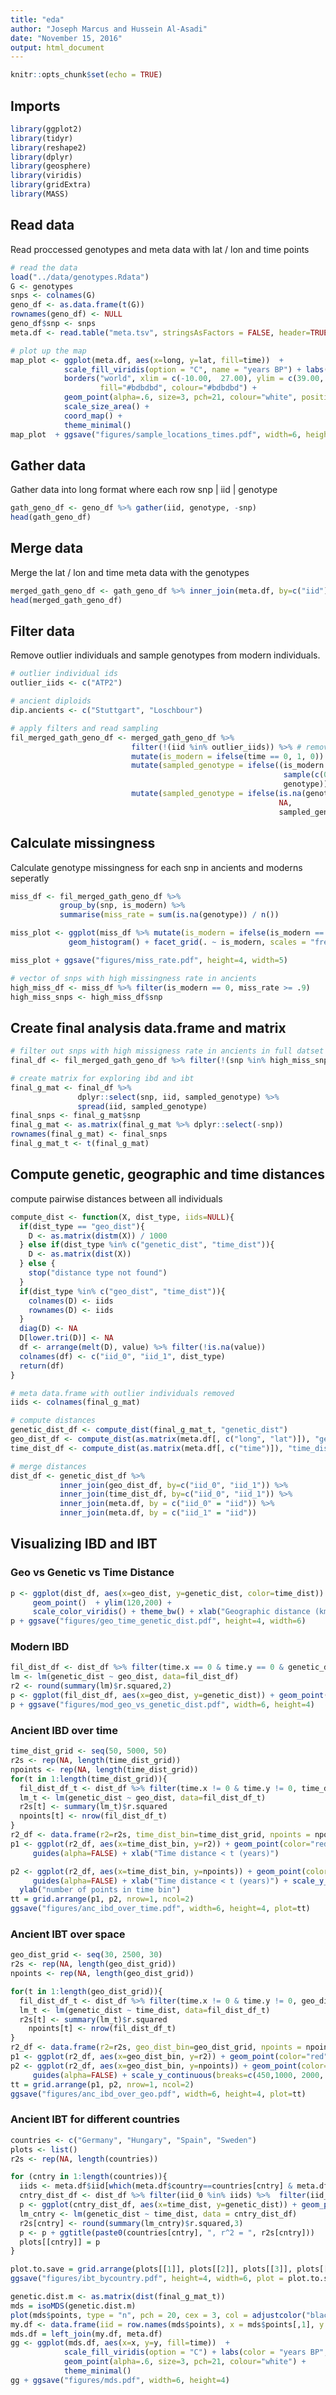 ```yaml
---
title: "eda"
author: "Joseph Marcus and Hussein Al-Asadi"
date: "November 15, 2016"
output: html_document
---
```


```r
knitr::opts_chunk$set(echo = TRUE)
```

## Imports

```r
library(ggplot2)
library(tidyr)
library(reshape2)
library(dplyr)
library(geosphere)
library(viridis)
library(gridExtra)
library(MASS)
```

## Read data

Read proccessed genotypes and meta data with lat / lon and time points

```r
# read the data
load("../data/genotypes.Rdata")
G <- genotypes
snps <- colnames(G)
geno_df <- as.data.frame(t(G))
rownames(geno_df) <- NULL
geno_df$snp <- snps
meta.df <- read.table("meta.tsv", stringsAsFactors = FALSE, header=TRUE, sep = "\t") %>% mutate(time = time+2016)
```

```r
# plot up the map
map_plot <- ggplot(meta.df, aes(x=long, y=lat, fill=time))  + 
            scale_fill_viridis(option = "C", name = "years BP") + labs(colour = "years BP") + 
            borders("world", xlim = c(-10.00,  27.00), ylim = c(39.00, 65.00),
                    fill="#bdbdbd", colour="#bdbdbd") +
            geom_point(alpha=.6, size=3, pch=21, colour="white", position = position_jitter(width = 1.0, height = 1.0)) +
            scale_size_area() + 
            coord_map() + 
            theme_minimal() 
map_plot  + ggsave("figures/sample_locations_times.pdf", width=6, height=4)
```

## Gather data

Gather data into long format where each row snp | iid | genotype

```r
gath_geno_df <- geno_df %>% gather(iid, genotype, -snp)
head(gath_geno_df)
```

## Merge data

Merge the lat / lon and time meta data with the genotypes

```r
merged_gath_geno_df <- gath_geno_df %>% inner_join(meta.df, by=c("iid"))
head(merged_gath_geno_df)
```


## Filter data

Remove outlier individuals and sample genotypes from modern individuals.

```r
# outlier individual ids
outlier_iids <- c("ATP2")

# ancient diploids
dip.ancients <- c("Stuttgart", "Loschbour")

# apply filters and read sampling
fil_merged_gath_geno_df <- merged_gath_geno_df %>%
                           filter(!(iid %in% outlier_iids)) %>% # remove outliers
                           mutate(is_modern = ifelse(time == 0, 1, 0)) %>% # add time indicator
                           mutate(sampled_genotype = ifelse((is_modern == 1 & genotype == 1) | (iid %in% dip.ancients & genotype == 1), # sample genotypes for moderns
                                                             sample(c(0, 2), size=1), 
                                                             genotype)) %>%
                           mutate(sampled_genotype = ifelse(is.na(genotype), # divide by 2 make genotypes 0, 1 variables
                                                            NA, 
                                                            sampled_genotype / 2))
```

## Calculate missingness

Calculate genotype missingness for each snp in ancients and moderns seperatly

```r
miss_df <- fil_merged_gath_geno_df %>% 
           group_by(snp, is_modern) %>% 
           summarise(miss_rate = sum(is.na(genotype)) / n()) 

miss_plot <- ggplot(miss_df %>% mutate(is_modern = ifelse(is_modern == 0, "Ancient", "Modern")), aes(x=miss_rate)) +     
             geom_histogram() + facet_grid(. ~ is_modern, scales = "free") + theme_bw() + xlab("Missingness rate")

miss_plot + ggsave("figures/miss_rate.pdf", height=4, width=5)

# vector of snps with high missingness rate in ancients
high_miss_df <- miss_df %>% filter(is_modern == 0, miss_rate >= .9) 
high_miss_snps <- high_miss_df$snp
```

## Create final analysis data.frame and matrix

```r
# filter out snps with high missigness rate in ancients in full datset
final_df <- fil_merged_gath_geno_df %>% filter(!(snp %in% high_miss_snps)) 

# create matrix for exploring ibd and ibt
final_g_mat <- final_df %>% 
               dplyr::select(snp, iid, sampled_genotype) %>% 
               spread(iid, sampled_genotype)
final_snps <- final_g_mat$snp 
final_g_mat <- as.matrix(final_g_mat %>% dplyr::select(-snp))
rownames(final_g_mat) <- final_snps
final_g_mat_t <- t(final_g_mat)
```

## Compute genetic, geographic and time distances

compute pairwise distances between all individuals

```r
compute_dist <- function(X, dist_type, iids=NULL){
  if(dist_type == "geo_dist"){
    D <- as.matrix(distm(X)) / 1000
  } else if(dist_type %in% c("genetic_dist", "time_dist")){
    D <- as.matrix(dist(X))  
  } else {
    stop("distance type not found")
  }
  if(dist_type %in% c("geo_dist", "time_dist")){
    colnames(D) <- iids
    rownames(D) <- iids    
  }
  diag(D) <- NA
  D[lower.tri(D)] <- NA
  df <- arrange(melt(D), value) %>% filter(!is.na(value))
  colnames(df) <- c("iid_0", "iid_1", dist_type)
  return(df)
}

# meta data.frame with outlier individuals removed
iids <- colnames(final_g_mat)

# compute distances
genetic_dist_df <- compute_dist(final_g_mat_t, "genetic_dist")
geo_dist_df <- compute_dist(as.matrix(meta.df[, c("long", "lat")]), "geo_dist", meta.df$iid)
time_dist_df <- compute_dist(as.matrix(meta.df[, c("time")]), "time_dist", meta.df$iid)

# merge distances
dist_df <- genetic_dist_df %>% 
           inner_join(geo_dist_df, by=c("iid_0", "iid_1")) %>%
           inner_join(time_dist_df, by=c("iid_0", "iid_1")) %>%
           inner_join(meta.df, by = c("iid_0" = "iid")) %>% 
           inner_join(meta.df, by = c("iid_1" = "iid"))
```

## Visualizing IBD and IBT

### Geo vs Genetic vs Time Distance

```r
p <- ggplot(dist_df, aes(x=geo_dist, y=genetic_dist, color=time_dist)) + 
     geom_point()  + ylim(120,200) +
     scale_color_viridis() + theme_bw() + xlab("Geographic distance (km)") + ylab("Genetic distance") + labs(color = "Time distance (years)") 
p + ggsave("figures/geo_time_genetic_dist.pdf", height=4, width=6)
```

### Modern IBD

```r
fil_dist_df <- dist_df %>% filter(time.x == 0 & time.y == 0 & genetic_dist > 90)
lm <- lm(genetic_dist ~ geo_dist, data=fil_dist_df)
r2 <- round(summary(lm)$r.squared,2)
p <- ggplot(fil_dist_df, aes(x=geo_dist, y=genetic_dist)) + geom_point(alpha=.5) +  stat_smooth(method = "lm", color="orange") + theme_bw() + xlab("Geographic distance (km)") + ylab("Genetic distance") + ggtitle(paste0("Moderns, r2 = ", r2))
p + ggsave("figures/mod_geo_vs_genetic_dist.pdf", width=6, height=4)
```


### Ancient IBD over time

```r
time_dist_grid <- seq(50, 5000, 50)
r2s <- rep(NA, length(time_dist_grid))
npoints <- rep(NA, length(time_dist_grid))
for(t in 1:length(time_dist_grid)){
  fil_dist_df_t <- dist_df %>% filter(time.x != 0 & time.y != 0, time_dist < time_dist_grid[t])
  lm_t <- lm(genetic_dist ~ geo_dist, data=fil_dist_df_t)
  r2s[t] <- summary(lm_t)$r.squared
  npoints[t] <- nrow(fil_dist_df_t)
}
r2_df <- data.frame(r2=r2s, time_dist_bin=time_dist_grid, npoints = npoints)
p1 <- ggplot(r2_df, aes(x=time_dist_bin, y=r2)) + geom_point(color="red", alpha=.7)+ geom_line() + theme_bw() +
     guides(alpha=FALSE) + xlab("Time distance < t (years)") 

p2 <- ggplot(r2_df, aes(x=time_dist_bin, y=npoints)) + geom_point(color="red", alpha=.7) + theme_bw() +
     guides(alpha=FALSE) + xlab("Time distance < t (years)") + scale_y_continuous(breaks=c(200,1000, 2000, 3000))+
  ylab("number of points in time bin")
tt = grid.arrange(p1, p2, nrow=1, ncol=2) 
ggsave("figures/anc_ibd_over_time.pdf", width=6, height=4, plot=tt)
```

### Ancient IBT over space

```r
geo_dist_grid <- seq(30, 2500, 30)
r2s <- rep(NA, length(geo_dist_grid))
npoints <- rep(NA, length(geo_dist_grid))

for(t in 1:length(geo_dist_grid)){
  fil_dist_df_t <- dist_df %>% filter(time.x != 0 & time.y != 0, geo_dist < geo_dist_grid[t])
  lm_t <- lm(genetic_dist ~ time_dist, data=fil_dist_df_t)
  r2s[t] <- summary(lm_t)$r.squared
    npoints[t] <- nrow(fil_dist_df_t)
}
r2_df <- data.frame(r2=r2s, geo_dist_bin=geo_dist_grid, npoints = npoints)
p1 <- ggplot(r2_df, aes(x=geo_dist_bin, y=r2)) + geom_point(color="red", alpha=.7)+ geom_line() + theme_bw() + guides(alpha=FALSE) + xlab("Geographic distance < d (km)")
p2 <- ggplot(r2_df, aes(x=geo_dist_bin, y=npoints)) + geom_point(color="red", alpha=.7) + theme_bw() +
     guides(alpha=FALSE) + scale_y_continuous(breaks=c(450,1000, 2000, 3000)) + xlab("Geographic distance < d (km)") + ylab("number of points in geo. bin")
tt = grid.arrange(p1, p2, nrow=1, ncol=2)
ggsave("figures/anc_ibd_over_geo.pdf", width=6, height=4, plot=tt)
```

### Ancient IBT for different countries

```r

countries <- c("Germany", "Hungary", "Spain", "Sweden")
plots <- list()
r2s <- rep(NA, length(countries))

for (cntry in 1:length(countries)){
  iids <- meta.df$iid[which(meta.df$country==countries[cntry] & meta.df$source != "GuntherPNAS2015")]
  cntry_dist_df <- dist_df %>% filter(iid_0 %in% iids) %>%  filter(iid_1 %in% iids)
  p <- ggplot(cntry_dist_df, aes(x=time_dist, y=genetic_dist)) + geom_point(alpha=.5) +  stat_smooth(method = "lm", color="orange", se=FALSE) + theme_bw() + xlab("time distance (years)") + ylab("Genetic distance")
  lm_cntry <- lm(genetic_dist ~ time_dist, data = cntry_dist_df)
  r2s[cntry] <- round(summary(lm_cntry)$r.squared,3)
  p <- p + ggtitle(paste0(countries[cntry], ", r^2 = ", r2s[cntry]))
  plots[[cntry]] = p
}

plot.to.save = grid.arrange(plots[[1]], plots[[2]], plots[[3]], plots[[4]], nrow=2, ncol=2)
ggsave("figures/ibt_bycountry.pdf", height=4, width=6, plot = plot.to.save)
```


```r
genetic.dist.m <- as.matrix(dist(final_g_mat_t))
mds = isoMDS(genetic.dist.m)
plot(mds$points, type = "n", pch = 20, cex = 3, col = adjustcolor("black", alpha = 0.3), xlab = "X", ylab = "Y") 
my.df <- data.frame(iid = row.names(mds$points), x = mds$points[,1], y = mds$points[,2])
mds.df = left_join(my.df, meta.df)
gg <- ggplot(mds.df, aes(x=x, y=y, fill=time))  + 
            scale_fill_viridis(option = "C") + labs(color = "years BP", title = "MDS", x = "coordinate 1", y = "coordinate 2")  +
            geom_point(alpha=.6, size=3, pch=21, colour="white") +
            theme_minimal() 
gg + ggsave("figures/mds.pdf", width=6, height=4)
```

